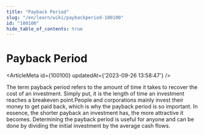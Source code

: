 ```yaml
---
title: "Payback Period"
slug: "/en/learn/wiki/paybackperiod-100100"
id: "100100"
hide_table_of_contents: true
---
```



# Payback Period

<ArticleMeta id={100100} updatedAt={'2023-09-26 13:58:47'} />
<div className='border-solid border-b border-t-0 my-4 border-[var(--ifm-color-gray-300)]' />

The term payback period refers to the amount of time it takes to recover the cost of an investment. Simply put, it is the length of time an investment reaches a breakeven point.People and corporations mainly invest their money to get paid back, which is why the payback period is so important. In essence, the shorter payback an investment has, the more attractive it becomes. Determining the payback period is useful for anyone and can be done by dividing the initial investment by the average cash flows.
